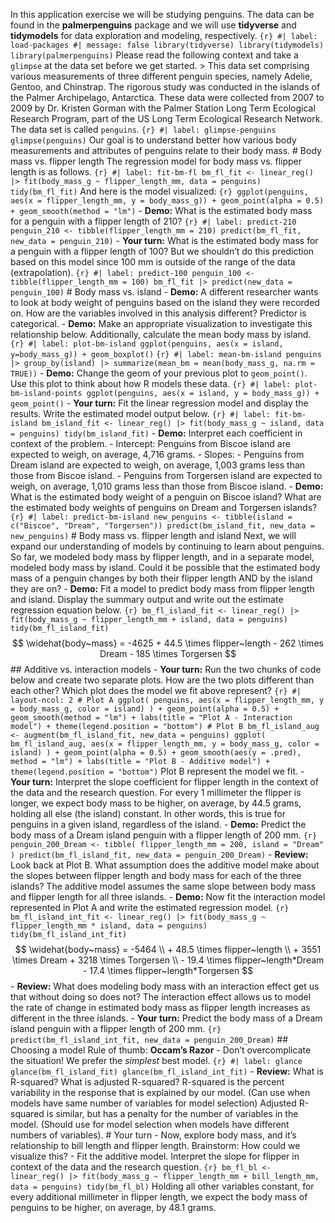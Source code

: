 In this application exercise we will be studying penguins. The data can be found in the **palmerpenguins** package and we will use **tidyverse** and **tidymodels** for data exploration and modeling, respectively. ```{r} #| label: load-packages #| message: false library(tidyverse) library(tidymodels) library(palmerpenguins) ``` Please read the following context and take a `glimpse` at the data set before we get started. > This data set comprising various measurements of three different penguin species, namely Adelie, Gentoo, and Chinstrap. The rigorous study was conducted in the islands of the Palmer Archipelago, Antarctica. These data were collected from 2007 to 2009 by Dr. Kristen Gorman with the Palmer Station Long Term Ecological Research Program, part of the US Long Term Ecological Research Network. The data set is called `penguins`. ```{r} #| label: glimpse-penguins glimpse(penguins) ``` Our goal is to understand better how various body measurements and attributes of penguins relate to their body mass. # Body mass vs. flipper length The regression model for body mass vs. flipper length is as follows. ```{r} #| label: fit-bm-fl bm_fl_fit <- linear_reg() |> fit(body_mass_g ~ flipper_length_mm, data = penguins) tidy(bm_fl_fit) ``` And here is the model visualized: ```{r} ggplot(penguins, aes(x = flipper_length_mm, y = body_mass_g)) + geom_point(alpha = 0.5) + geom_smooth(method = "lm") ``` - **Demo:** What is the estimated body mass for a penguin with a flipper length of 210? ```{r} #| label: predict-210 penguin_210 <- tibble(flipper_length_mm = 210) predict(bm_fl_fit, new_data = penguin_210) ``` - **Your turn:** What is the estimated body mass for a penguin with a flipper length of 100? But we shouldn't do this prediction based on this model since 100 mm is outside of the range of the data (extrapolation). ```{r} #| label: predict-100 penguin_100 <- tibble(flipper_length_mm = 100) bm_fl_fit |> predict(new_data = penguin_100) ``` # Body mass vs. island - **Demo:** A different researcher wants to look at body weight of penguins based on the island they were recorded on. How are the variables involved in this analysis different? Predictor is categorical. - **Demo:** Make an appropriate visualization to investigate this relationship below. Additionally, calculate the mean body mass by island. ```{r} #| label: plot-bm-island ggplot(penguins, aes(x = island, y=body_mass_g)) + geom_boxplot() ``` ```{r} #| label: mean-bm-island penguins |> group_by(island) |> summarize(mean_bm = mean(body_mass_g, na.rm = TRUE)) ``` - **Demo:** Change the geom of your previous plot to `geom_point()`. Use this plot to think about how R models these data. ```{r} #| label: plot-bm-island-points ggplot(penguins, aes(x = island, y = body_mass_g)) + geom_point() ``` - **Your turn:** Fit the linear regression model and display the results. Write the estimated model output below. ```{r} #| label: fit-bm-island bm_island_fit <- linear_reg() |> fit(body_mass_g ~ island, data = penguins) tidy(bm_island_fit) ``` - **Demo:** Interpret each coefficient in context of the problem. - Intercept: Penguins from Biscoe island are expected to weigh, on average, 4,716 grams. - Slopes: - Penguins from Dream island are expected to weigh, on average, 1,003 grams less than those from Biscoe island. - Penguins from Torgersen island are expected to weigh, on average, 1,010 grams less than those from Biscoe island. - **Demo:** What is the estimated body weight of a penguin on Biscoe island? What are the estimated body weights of penguins on Dream and Torgersen islands? ```{r} #| label: predict-bm-island new_penguins <- tibble(island = c("Biscoe", "Dream", "Torgersen")) predict(bm_island_fit, new_data = new_penguins) ``` # Body mass vs. flipper length and island Next, we will expand our understanding of models by continuing to learn about penguins. So far, we modeled body mass by flipper length, and in a separate model, modeled body mass by island. Could it be possible that the estimated body mass of a penguin changes by both their flipper length AND by the island they are on? - **Demo:** Fit a model to predict body mass from flipper length and island. Display the summary output and write out the estimate regression equation below. ```{r} bm_fl_island_fit <- linear_reg() |> fit(body_mass_g ~ flipper_length_mm + island, data = penguins) tidy(bm_fl_island_fit) ``` $$ \widehat{body~mass} = -4625 + 44.5 \times flipper~length - 262 \times Dream - 185 \times Torgersen $$ ## Additive vs. interaction models - **Your turn:** Run the two chunks of code below and create two separate plots. How are the two plots different than each other? Which plot does the model we fit above represent? ```{r} #| layout-ncol: 2 # Plot A ggplot( penguins, aes(x = flipper_length_mm, y = body_mass_g, color = island) ) + geom_point(alpha = 0.5) + geom_smooth(method = "lm") + labs(title = "Plot A - Interaction model") + theme(legend.position = "bottom") # Plot B bm_fl_island_aug <- augment(bm_fl_island_fit, new_data = penguins) ggplot( bm_fl_island_aug, aes(x = flipper_length_mm, y = body_mass_g, color = island) ) + geom_point(alpha = 0.5) + geom_smooth(aes(y = .pred), method = "lm") + labs(title = "Plot B - Additive model") + theme(legend.position = "bottom") ``` Plot B represent the model we fit. - **Your turn:** Interpret the slope coefficient for flipper length in the context of the data and the research question. For every 1 millimeter the flipper is longer, we expect body mass to be higher, on average, by 44.5 grams, holding all else (the island) constant. In other words, this is true for penguins in a given island, regardless of the island. - **Demo:** Predict the body mass of a Dream island penguin with a flipper length of 200 mm. ```{r} penguin_200_Dream <- tibble( flipper_length_mm = 200, island = "Dream" ) predict(bm_fl_island_fit, new_data = penguin_200_Dream) ``` - **Review:** Look back at Plot B. What assumption does the additive model make about the slopes between flipper length and body mass for each of the three islands? The additive model assumes the same slope between body mass and flipper length for all three islands. - **Demo:** Now fit the interaction model represented in Plot A and write the estimated regression model. ```{r} bm_fl_island_int_fit <- linear_reg() |> fit(body_mass_g ~ flipper_length_mm * island, data = penguins) tidy(bm_fl_island_int_fit) ``` $$ \widehat{body~mass} = -5464 \\ + 48.5 \times flipper~length \\ + 3551 \times Dream + 3218 \times Torgersen \\ - 19.4 \times flipper~length*Dream - 17.4 \times flipper~length*Torgersen $$ - **Review:** What does modeling body mass with an interaction effect get us that without doing so does not? The interaction effect allows us to model the rate of change in estimated body mass as flipper length increases as different in the three islands. - **Your turn:** Predict the body mass of a Dream island penguin with a flipper length of 200 mm. ```{r} predict(bm_fl_island_int_fit, new_data = penguin_200_Dream) ``` ## Choosing a model Rule of thumb: **Occam's Razor** - Don't overcomplicate the situation! We prefer the *simplest* best model. ```{r} #| label: glance glance(bm_fl_island_fit) glance(bm_fl_island_int_fit) ``` - **Review:** What is R-squared? What is adjusted R-squared? R-squared is the percent variability in the response that is explained by our model. (Can use when models have same number of variables for model selection) Adjusted R-squared is similar, but has a penalty for the number of variables in the model. (Should use for model selection when models have different numbers of variables). # Your turn - Now, explore body mass, and it's relationship to bill length and flipper length. Brainstorm: How could we visualize this? - Fit the additive model. Interpret the slope for flipper in context of the data and the research question. ```{r} bm_fl_bl <- linear_reg() |> fit(body_mass_g ~ flipper_length_mm + bill_length_mm, data = penguins) tidy(bm_fl_bl) ``` Holding all other variables constant, for every additional millimeter in flipper length, we expect the body mass of penguins to be higher, on average, by 48.1 grams.